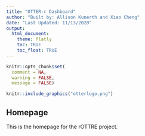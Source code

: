 ```yaml
---
title: "OTTER-r Dashboard"
author: "Built by: Allison Kunerth and Xiao Cheng"
date: "Last Updated: 11/13/2020"
output: 
  html_document:
    theme: flatly
    toc: TRUE
    toc_float: TRUE
---
```

```r
knitr::opts_chunk$set(
  comment = NA,
  warning = FALSE,
  message = FALSE)
```

```r
knitr::include_graphics("otterlogo.png")
```

## Homepage

This is the homepage for the rOTTRE project.

